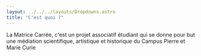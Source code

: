 ```yaml
---
layout: ../../../layouts/Dropdowns.astro
title: "C'est quoi ?"
---
```

La Matrice Carrée, c'est un projet associatif étudiant qui se donne pour but une médiation scientifique, artistique et historique du Campus Pierre et Marie Curie